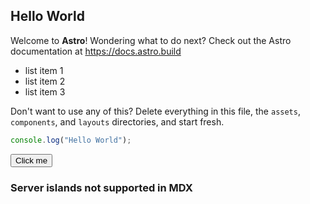 
<Layout>
<div class="prose">

## Hello World

Welcome to **Astro**! Wondering what to do next? Check out the Astro documentation at https://docs.astro.build

- list item 1
- list item 2
- list item 3

Don't want to use any of this? Delete everything in this file, the `assets`, `components`, and `layouts` directories, and start fresh.

```js
console.log("Hello World");
```

<Button>Click me</Button>

### Server islands not supported in MDX

<ServerComponent>
  <ServerComponent slot="fallback" />
</ServerComponent>

</div>
</Layout>
